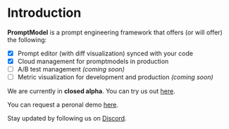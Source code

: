 # Introduction

**PromptModel** is a prompt engineering framework that offers (or will offer) the following:

- [x] Prompt editor (with diff visualization) synced with your code
- [x] Cloud management for promptmodels in production
- [ ] A/B test management _(coming soon)_
- [ ] Metric visualization for development and production _(coming soon)_

We are currently in **closed alpha**. You can try us out [here](https://app.promptmodel.run).

You can request a peronal demo [here](https://calendly.com/sounhochung/30min).

Stay updated by following us on [Discord](https://discord.gg/dVTtyEU4).
